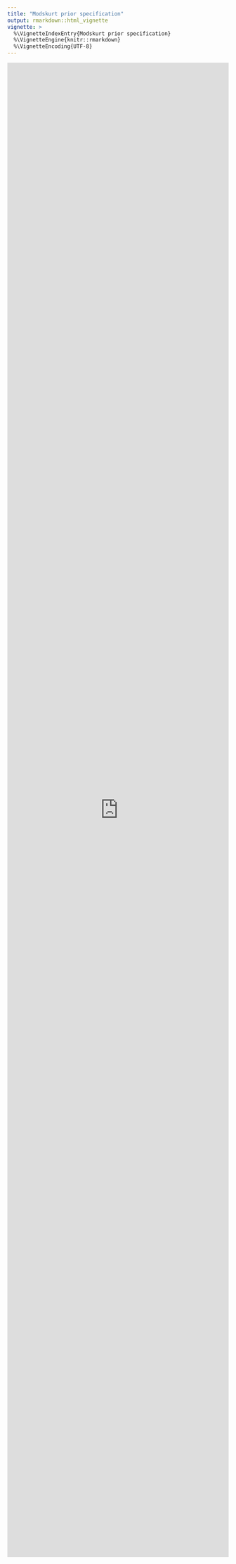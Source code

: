 ```yaml
---
title: "Modskurt prior specification"
output: rmarkdown::html_vignette
vignette: >
  %\VignetteIndexEntry{Modskurt prior specification}
  %\VignetteEngine{knitr::rmarkdown}
  %\VignetteEncoding{UTF-8}
---
```


<style>#main{max-width:64rem !important}</style>
<iframe width="100%" height="3400px" frameborder="0" src="https://observablehq.com/embed/@hdrab127/modskurt-prior-specs?cell=*"></iframe>
